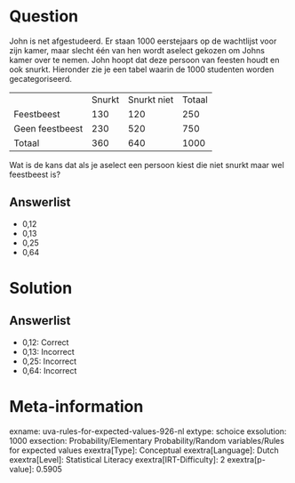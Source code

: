 Question
========

John is net afgestudeerd. Er staan 1000 eerstejaars op de wachtlijst
voor zijn kamer, maar slecht één van hen wordt aselect gekozen om Johns
kamer over te nemen. John hoopt dat deze persoon van feesten houdt en
ook snurkt. Hieronder zie je een tabel waarin de 1000 studenten worden
gecategoriseerd.

  ----------------- -------- ------------- --------
                    Snurkt   Snurkt niet   Totaal
  Feestbeest        130      120           250
  Geen feestbeest   230      520           750
  Totaal            360      640           1000
  ----------------- -------- ------------- --------

Wat is de kans dat als je aselect een persoon kiest die niet snurkt maar
wel feestbeest is?

Answerlist
----------

* 0,12
* 0,13
* 0,25
* 0,64

Solution
========

Answerlist
----------

* 0,12: Correct
* 0,13: Incorrect
* 0,25: Incorrect
* 0,64: Incorrect

Meta-information
================
exname: uva-rules-for-expected-values-926-nl
extype: schoice
exsolution: 1000
exsection: Probability/Elementary Probability/Random variables/Rules for expected values
exextra[Type]: Conceptual
exextra[Language]: Dutch
exextra[Level]: Statistical Literacy
exextra[IRT-Difficulty]: 2
exextra[p-value]: 0.5905
